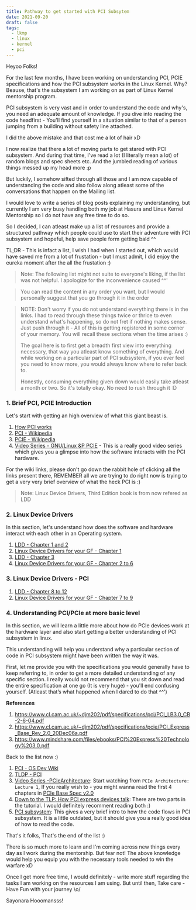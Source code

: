 ```yaml
---
title: Pathway to get started with PCI Subsytem
date: 2021-09-20
draft: false
tags:
  - lkmp
  - linux
  - kernel
  - pci
---
```


Heyoo Folks!

For the last few months, I have been working on understanding PCI, PCIE
specifications and how the PCI subsystem works in the Linux Kernel. Why?
Beause, that's the subsystem I am working on as part of Linux Kernel mentorship
program.

PCI subsystem is very vast and in order to understand the code and why's, you
need an adequate amount of knowledge. If you dive into reading the code
headfirst - You'll find yourself in a situation similar to that of a person
jumping from a building without safety line attached.

I did the above mistake and that cost me a lot of hair xD 

I now realize that there a lot of moving parts to get stared with PCI subsystem.
And during that time, I've read a lot (I literally mean a lot) of random blogs
and spec sheets etc. And the jumbled reading of various things messed up my
head more :p

But luckily, I somehow sifted through all those and I am now capable of
understanding the code and also follow along atleast some of the conversations
that happen on the Mailing list.

I would love to write a series of blog posts explaining my understanding, but
currently I am very busy handling both my job at Hasura and Linux Kernel
Mentorship so I do not have any free time to do so. 

So I decided, I can atleast make up a list of resources and provide a structured
pathway which people could use to start their adventure with PCI subsystem and
hopeful, help save people form getting bald ^^

TL;DR - This is infact a list, I wish I had when I started out, which would have
saved me from a lot of frustation - but I must admit, I did enjoy the eureka
moment after the all the frustation :)

> Note: The following list might not suite to everyone's liking, if the list
> was not helpful. I apologize for the inconvenience caused ^^'

> You can read the content in any order you want, but I would personally suggest
> that you go through it in the order

> NOTE: Don't worry if you do not understand everything there is in the links. 
> I had to read through these things twice or thrice to even understand what's
> happening, so do not fret if nothing makes sense. Just push through it - All of
> this is getting registered in some corner of your memory. You will recall these
> sections when the time arises :)
> 
> The goal here is to first get a breadth first view into everything necessary,
> that way you atleast know something of everything. And while working on
> a particular part of PCI subsystem, if you ever feel you need to know more,
> you would always know where to refer back to.
>
> Honestly, consuming everything given down would easily take atleast a month or
> two. So it's totally okay. No need to rush through it :D

### 1. Brief PCI, PCIE Introduction

Let's start with getting an high overview of what this giant beast is.

1. [How PCI works](https://computer.howstuffworks.com/pci.htm)
2. [PCI - Wikipedia](https://en.wikipedia.org/wiki/Peripheral_Component_Interconnect)
3. [PCIE - Wikipedia](https://en.wikipedia.org/wiki/PCI_Express)
4. [Video Series - GNU/Linux &P
PCIE](https://www.youtube.com/playlist?list=PLCGpd0Do5-I1hZpk8zi9Zh7SCnHrIQlgT) - This is a really good 
video series which gives you a glimpse into how the software interacts with the
PCI hardware.

For the wiki links, please don't go down the rabbit hole of clicking all
the links present there, REMEMBER all we are trying to do right now is trying to
get a very very brief overview of what the heck PCI is :)

> Note: Linux Device Drivers, Third Edition book is from now refered as LDD 

### 2. Linux Device Drivers

In this section, let's understand how does the software and hardware interact
with each other in an Operating system.


1. [LDD - Chapter 1 and 2](https://lwn.net/Kernel/LDD3/)
2. [Linux Device Drivers for your GF - Chapter 1](https://sysplay.github.io/books/LinuxDrivers/book/Content/Part01.html)
3. [LDD - Chapter 3](https://lwn.net/Kernel/LDD3/)
4. [Linux Device Drivers for your GF - Chapter 2 to 6](https://sysplay.github.io/books/LinuxDrivers/book/Content/Part02.html)

### 3. Linux Device Drivers - PCI

1. [LDD - Chapter 8 to 12](https://lwn.net/Kernel/LDD3/)
2. [Linux Device Drivers for your GF - Chapter 7 to 9](https://sysplay.github.io/books/LinuxDrivers/book/Content/Part07.html)

### 4. Understanding PCI/PCIe at more basic level

In this section, we will learn a little more about how do PCIe devices work 
at the hardware layer and also start getting a better understanding of PCI
subsystem in linux.

This understanding will help you understand why a particular section of code in
PCI subsystem might have been written the way it was.

First, let me provide you with the specifications you would generally have to
keep referring to, in order to get a more detailed understanding of any specific
section. I really would not recommend that you sit down and read the entire
specification at one go (It is very huge) - you'll end confusing yourself.
(Atleast that’s what happened when I dared to do that ^^')

**References**
1. https://www.cl.cam.ac.uk/~djm202/pdf/specifications/pci/PCI_LB3.0_CB-2-6-04.pdf
2. https://www.cl.cam.ac.uk/~djm202/pdf/specifications/pcie/PCI_Express_Base_Rev_2.0_20Dec06a.pdf
3. https://www.mindshare.com/files/ebooks/PCI%20Express%20Technology%203.0.pdf

Back to the list now :)


1. [PCI - OS Dev Wiki](https://wiki.osdev.org/PCI)
2. [TLDP - PCI](https://tldp.org/LDP/tlk/dd/pci.html#tthFrefAAB)
3. [Video Series -PCIeArchitecture](https://www.youtube.com/channel/UC6qVdkKlqOg-Yp8iUaIIjJA/videos):
Start watching from `PCIe Architecture: Lecture 1`, If you really wish to - you
might wanna read the first 4 chapters in [PCIe Base Spec v2.0](https://www.cl.cam.ac.uk/~djm202/pdf/specifications/pcie/PCI_Express_Base_Rev_2.0_20Dec06a.pdf)
4. [Down to the TLP: How PCI express devices talk](http://xillybus.com/tutorials/pci-express-tlp-pcie-primer-tutorial-guide-1):
There are two parts in the tutorial. I would definitely recomment reading both
:)
5. [PCI subsystem](https://www.linux-mips.org/wiki/PCI_Subsystem): This gives a
very brief intro to how the code flows in PCI subsystem. It is a little
outdated, but it should give you a really good idea of how to read the code.

That's it folks, That's the end of the list :)

There is so much more to learn and I'm coming across new things every day as I
work during the mentorship. But fear not! The above knowledge would help you
equip you with the necessary tools needed to win the warfare xD

Once I get more free time, I would definitely - write more stuff regarding the
tasks I am working on the resources I am using. But until then, Take care - Have
Fun with your journey \o/

Sayonara Hooomansss!






